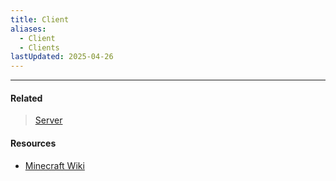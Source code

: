 ```yaml
---
title: Client
aliases:
  - Client
  - Clients
lastUpdated: 2025-04-26
---
```



<Yb src="https://www.youtube.com/embed/RbCetQJMu3A" />

---

#### Related

> [Server](/server)

#### Resources

- [Minecraft Wiki](https://minecraft.wiki/w/Client.jar)